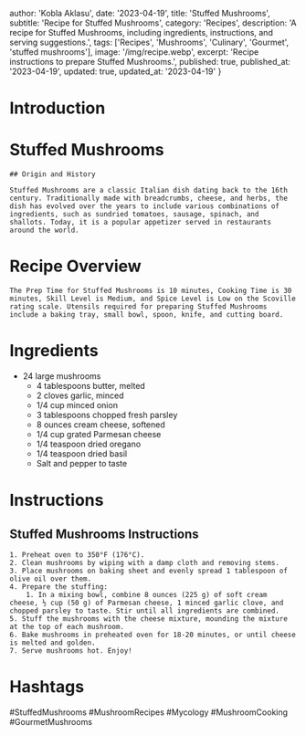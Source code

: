 
  author: 'Kobla Aklasu',
  date: '2023-04-19',
  title: 'Stuffed Mushrooms',
  subtitle: 'Recipe for Stuffed Mushrooms',
  category: 'Recipes',
  description: 'A recipe for Stuffed Mushrooms, including ingredients, instructions, and serving suggestions.',
  tags: ['Recipes', 'Mushrooms', 'Culinary', 'Gourmet', 'stuffed mushrooms'],
  image: '/img/recipe.webp',
  excerpt: 'Recipe instructions to prepare Stuffed Mushrooms.',
  published: true,
  published_at: '2023-04-19',
  updated: true,
  updated_at: '2023-04-19'
}


  # Introduction

# Stuffed Mushrooms
    
    ## Origin and History
    
    Stuffed Mushrooms are a classic Italian dish dating back to the 16th century. Traditionally made with breadcrumbs, cheese, and herbs, the dish has evolved over the years to include various combinations of ingredients, such as sundried tomatoes, sausage, spinach, and shallots. Today, it is a popular appetizer served in restaurants around the world.

# Recipe Overview

    The Prep Time for Stuffed Mushrooms is 10 minutes, Cooking Time is 30 minutes, Skill Level is Medium, and Spice Level is Low on the Scoville rating scale. Utensils required for preparing Stuffed Mushrooms include a baking tray, small bowl, spoon, knife, and cutting board.

# Ingredients

- 24 large mushrooms 
    - 4 tablespoons butter, melted 
    - 2 cloves garlic, minced 
    - 1/4 cup minced onion 
    - 3 tablespoons chopped fresh parsley 
    - 8 ounces cream cheese, softened 
    - 1/4 cup grated Parmesan cheese 
    - 1/4 teaspoon dried oregano 
    - 1/4 teaspoon dried basil 
    - Salt and pepper to taste

# Instructions

## Stuffed Mushrooms Instructions
    1. Preheat oven to 350°F (176°C).
    2. Clean mushrooms by wiping with a damp cloth and removing stems.
    3. Place mushrooms on baking sheet and evenly spread 1 tablespoon of olive oil over them. 
    4. Prepare the stuffing:
        1. In a mixing bowl, combine 8 ounces (225 g) of soft cream cheese, ½ cup (50 g) of Parmesan cheese, 1 minced garlic clove, and chopped parsley to taste. Stir until all ingredients are combined.
    5. Stuff the mushrooms with the cheese mixture, mounding the mixture at the top of each mushroom.
    6. Bake mushrooms in preheated oven for 18-20 minutes, or until cheese is melted and golden.
    7. Serve mushrooms hot. Enjoy!

# Hashtags

#StuffedMushrooms #MushroomRecipes #Mycology #MushroomCooking #GourmetMushrooms




